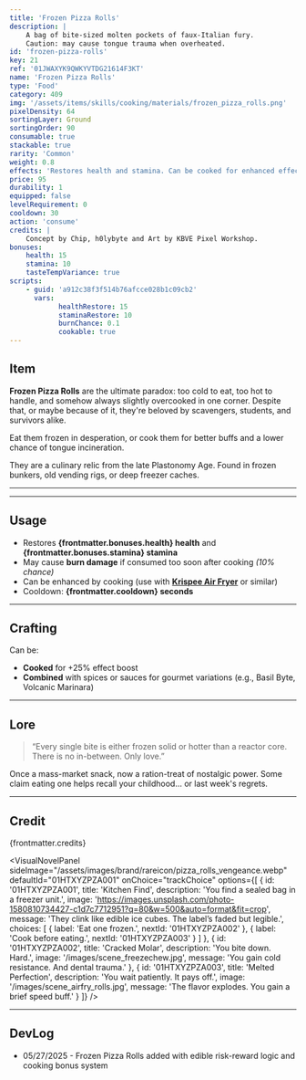 ```yaml
---
title: 'Frozen Pizza Rolls'
description: |
    A bag of bite-sized molten pockets of faux-Italian fury. 
    Caution: may cause tongue trauma when overheated.
id: 'frozen-pizza-rolls'
key: 21
ref: '01JWAXYK9QWKYVTDG21614F3KT'
name: 'Frozen Pizza Rolls'
type: 'Food'
category: 409
img: '/assets/items/skills/cooking/materials/frozen_pizza_rolls.png'
pixelDensity: 64
sortingLayer: Ground
sortingOrder: 90
consumable: true
stackable: true
rarity: 'Common'
weight: 0.8
effects: 'Restores health and stamina. Can be cooked for enhanced effects.'
price: 95
durability: 1
equipped: false
levelRequirement: 0
cooldown: 30
action: 'consume'
credits: |
    Concept by Chip, h0lybyte and Art by KBVE Pixel Workshop.
bonuses:
    health: 15
    stamina: 10
    tasteTempVariance: true
scripts:
    - guid: 'a912c38f3f514b76afcce028b1c09cb2'
      vars:
            healthRestore: 15
            staminaRestore: 10
            burnChance: 0.1
            cookable: true
---
```



## Item

**Frozen Pizza Rolls** are the ultimate paradox: too cold to eat, too hot to handle, and somehow always slightly overcooked in one corner. 
Despite that, or maybe because of it, they're beloved by scavengers, students, and survivors alike.

Eat them frozen in desperation, or cook them for better buffs and a lower chance of tongue incineration.

They are a culinary relic from the late Plastonomy Age. 
Found in frozen bunkers, old vending rigs, or deep freezer caches.

---

<ItemDBPanel data={frontmatter} />

---
<Adsense />

## Usage

- Restores **{frontmatter.bonuses.health} health** and **{frontmatter.bonuses.stamina} stamina**
- May cause **burn damage** if consumed too soon after cooking *(10% chance)*
- Can be enhanced by cooking (use with **[Krispee Air Fryer](/itemdb/krispee-air-fryer/)** or similar)
- Cooldown: **{frontmatter.cooldown} seconds**

---

## Crafting

Can be:
- **Cooked** for +25% effect boost
- **Combined** with spices or sauces for gourmet variations (e.g., Basil Byte, Volcanic Marinara)

---

## Lore

> “Every single bite is either frozen solid or hotter than a reactor core. There is no in-between. Only love.”

Once a mass-market snack, now a ration-treat of nostalgic power. 
Some claim eating one helps recall your childhood... or last week's regrets.

---

## Credit

{frontmatter.credits}

<VisualNovelPanel
  sideImage="/assets/images/brand/rareicon/pizza_rolls_vengeance.webp"
  defaultId="01HTXYZPZA001"
  onChoice="trackChoice"
  options={[
    {
      id: '01HTXYZPZA001',
      title: 'Kitchen Find',
      description: 'You find a sealed bag in a freezer unit.',
      image: 'https://images.unsplash.com/photo-1580810734427-c1d7c7712951?q=80&w=500&auto=format&fit=crop',
      message: 'They clink like edible ice cubes. The label’s faded but legible.',
      choices: [
        { label: 'Eat one frozen.', nextId: '01HTXYZPZA002' },
        { label: 'Cook before eating.', nextId: '01HTXYZPZA003' }
      ]
    },
    {
      id: '01HTXYZPZA002',
      title: 'Cracked Molar',
      description: 'You bite down. Hard.',
      image: '/images/scene_freezechew.jpg',
      message: 'You gain cold resistance. And dental trauma.'
    },
    {
      id: '01HTXYZPZA003',
      title: 'Melted Perfection',
      description: 'You wait patiently. It pays off.',
      image: '/images/scene_airfry_rolls.jpg',
      message: 'The flavor explodes. You gain a brief speed buff.'
    }
  ]}
/>

---

## DevLog

- 05/27/2025 - Frozen Pizza Rolls added with edible risk-reward logic and cooking bonus system
